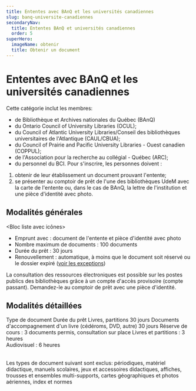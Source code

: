 ```yaml
---
title: Ententes avec BAnQ et les universités canadiennes
slug: banq-universite-canadiennes
secondaryNav:
  title: Ententes BAnQ et universités canadiennes
  order: 5
superHero:
  imageName: obtenir
  title: Obtenir un document
---
```



# Ententes avec BAnQ et les universités canadiennes

Cette catégorie inclut les membres:

- de Bibliothèque et Archives nationales du Québec (BAnQ)
- du Ontario Council of University Libraries (OCUL);
- du Council of Atlantic University Libraries/Conseil des bibliothèques universitaires de l'Atlantique (CAUL/CBUA);
- du Council of Prairie and Pacific University Libraries - Ouest canadien (COPPUL);
- de l'Association pour la recherche au collégial - Québec (ARC);
- du personnel du BCI. Pour s'inscrire, les personnes doivent :

1. obtenir de leur établissement un document prouvant l'entente;
2. se présenter au comptoir de prêt de l'une des bibliothèques UdeM avec la carte de l'entente ou, dans le cas de BAnQ, la lettre de l'institution et une pièce d'identité avec photo.

## Modalités générales

<Bloc liste avec icônes>

-  Emprunt avec : document de l'entente et pièce d'identité avec photo
-  Nombre maximum de documents : 100 documents
-  Durée du prêt : 30 jours
-  Renouvellement : automatique, à moins que le document soit réservé ou le dossier expiré ([voir les exceptions](../pret-renouvellement-retour/#exceptions-au-renouvellement-automatique))

</Bloc>

La consultation des ressources électroniques est possible sur les postes publics des bibliothèques grâce à un compte d'accès provisoire (compte passant). Demandez-le au comptoir de prêt avec une pièce d'identité.

## Modalités détaillées

<TableContainer component={Paper}>
      <Table sx={{ minWidth: 650 }} aria-label="simple table">
        <TableHead>
          <TableRow>
            <TableCell>Type de document</TableCell>
            <TableCell align="right">Durée du prêt</TableCell>
          </TableRow>
        </TableHead>
        <TableBody>
          <TableRow sx={{ '&:last-child td, &:last-child th': { border: 0 } }}>
            <TableCell>Livres, partitions</TableCell>
            <TableCell align="right">30 jours</TableCell>
          </TableRow>
          <TableRow sx={{ '&:last-child td, &:last-child th': { border: 0 } }}>
            <TableCell>Documents d'accompagnement d'un livre (cédéroms, DVD, autre)</TableCell>
            <TableCell align="right">30 jours</TableCell>
          </TableRow>
          <TableRow sx={{ '&:last-child td, &:last-child th': { border: 0 } }}>
            <TableCell>Réserve de cours : 3 documents permis, consultation sur place</TableCell>
            <TableCell align="right">Livres et partitions : 3 heures <br/> Audiovisuel : 6 heures</TableCell>
          </TableRow>
        </TableBody>
      </Table>
    </TableContainer>

Les types de document suivant sont exclus: périodiques, matériel didactique, manuels scolaires, jeux et accessoires didactiques, affiches, trousses et ensembles multi-supports, cartes géographiques et photos aériennes, index et normes

